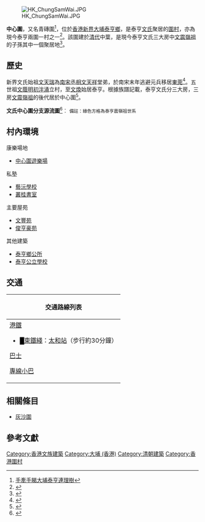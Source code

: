 {{location map|Hong Kong|coordinates={{coord|22.469344|N|114.151648|E}}|label=中心圍|caption=中心圍在香港的位置}}
[[File:HK_ChungSamWai.JPG|thumb]]

'''中心圍'''，又名青磚圍<ref>[http://hk.apple.nextmedia.com/supplement/travel/art/20040410/3973231 手牽手睇大埔泰亨連理樹]</ref>，位於[[香港|香港]][[新界|新界]][[大埔區|大埔]][[泰亨鄉|泰亨鄉]]，是泰亨[[香港新界文氏|文氏]]聚居的[[圍村|圍村]]，亦為現今泰亨兩圍一村之一<ref>{{Cite web |url=http://news.takungpao.com/paper/q/2014/0107/2157331.html |title=泰亨文氏源出文天祥堂弟 |accessdate=2015-05-27 |archive-date=2015-05-26 |archive-url=https://web.archive.org/web/20150526153338/http://news.takungpao.com/paper/q/2014/0107/2157331.html |dead-url=no }}</ref>。該圍建於[[清代|清代]]中葉，是現今泰亨文氏三大房中[[文震嶺祖|文震嶺祖]]的子孫其中一個聚居地<ref>{{Cite web |url=https://mmis.hkpl.gov.hk/coverpage/-/coverpage/view?_coverpage_WAR_mmisportalportlet_ref=LPEC03&p_r_p_-1078056564_c=QF757YsWv58JCjtBMMIqovVq%2FQJ1W7Gd |title=口頭傳統和表現形式 - 宗族口述傳說（泰亨文氏） |accessdate=2015-05-27 |archive-date=2015-12-08 |archive-url=https://web.archive.org/web/20151208111023/https://mmis.hkpl.gov.hk/coverpage/-/coverpage/view?_coverpage_WAR_mmisportalportlet_ref=LPEC03&p_r_p_-1078056564_c=QF757YsWv58JCjtBMMIqovVq%2FQJ1W7Gd |dead-url=no }}</ref>。

==歷史==
新界文氏始祖[[文天瑞|文天瑞]]為[[南宋|南宋]][[丞相|丞相]][[文天祥|文天祥]]堂弟，於南宋末年逃避元兵移居[[東莞|東莞]]<ref>{{Cite web |url=http://news.takungpao.com/paper/q/2014/0221/2291083.html |title=香港文氏始祖 |accessdate=2016-03-18 |archive-date=2015-12-08 |archive-url=https://web.archive.org/web/20151208130503/http://news.takungpao.com/paper/q/2014/0221/2291083.html |dead-url=no }}</ref>。五世祖[[文蔭|文蔭]][[明朝|明初]][[泮涌|泮涌]]立村，至[[文煥|文煥]]始居泰亨。根據族譜記載，泰亨文氏分三大房，三房[[文震嶺祖|文震嶺祖]]的後代居於中心圍<ref>{{Cite web |url=https://mmis.hkpl.gov.hk/coverpage/-/coverpage/view?_coverpage_WAR_mmisportalportlet_ref=LPEC03&p_r_p_-1078056564_c=QF757YsWv58JCjtBMMIqovVq%2FQJ1W7Gd |title=口頭傳統和表現形式 - 宗族口述傳說（泰亨文氏） |accessdate=2015-05-26 |archive-date=2015-12-08 |archive-url=https://web.archive.org/web/20151208111023/https://mmis.hkpl.gov.hk/coverpage/-/coverpage/view?_coverpage_WAR_mmisportalportlet_ref=LPEC03&p_r_p_-1078056564_c=QF757YsWv58JCjtBMMIqovVq%2FQJ1W7Gd |dead-url=no }}</ref>。


'''文氏中心圍分支源流圖'''<ref>{{Cite web |url=http://www.szftlib.com.cn/article/view/id-900.html |title=福田百姓族谱 岗厦村“文氏族谱” |access-date=2016-03-18 |archive-url=https://web.archive.org/web/20160326004126/http://www.szftlib.com.cn/article/view/id-900.html |archive-date=2016-03-26 |dead-url=yes }}</ref>︰
{{familytree/start}}
{{familytree | | | | | | | | | | | | | | |天瑞| | | | | | | | | | | | |天瑞=文天瑞<br />
(始祖)}}
{{familytree | | | | | | | | | | | | | | | |!| | | | | | | | | | | | }}
{{familytree | | | | | | | | | | | | | | | 應麟 | | | | | | | | | | | | |應麟=文應麟}}
{{familytree | | | | | | | | | |,|-|-|-|-|-|^|-|-|-|-|-|-|-|.| | | | }}
{{familytree | | | | | | | | |起東| | | | | | | | | | | |起南|起東=文起東|起南=文起南}}
{{familytree | |,|-|-|-|v|-|-|-|+|-|-|-|v|-|-|-|.| | | |,|-|^|-|.| }}
{{familytree |仁| |義| |禮| |智| |孚| |垂統| |垂獻 |仁=文仁|義=文義|禮=文禮|智=文智|孚=文孚|垂統=文垂統|垂獻=文垂獻}}
{{familytree | | | | | | | | | | | | | | | | | | | |,|-|^|-|.| }}
{{familytree | | | | | | | | | | | | | | | | | | |蔭| |萃| |蔭=文蔭<br />
(泰亨基祖)|萃=文萃<br />
([[福田|崗廈]]基祖)
}}
{{familytree | | | | | | | | | | | | | | | | | | | |!| | | | | | }}
{{familytree | | | | | | | | | | | | | | | | | | |高| | | | | |高=文高}}
{{familytree | | | | | | | | | | | | | | | | | | | |!| | | | | | }}
{{familytree | | | | | | | | | | | | | | | | | | |煥| | | | | |煥=文煥}}
{{familytree | | | | | | | | | | | | | | | |,|-|-|-|+|-|-|-|.| | }}
{{familytree | | | | | | | | | | | | | | |瀾| |澤| |浚| | | |瀾=文瀾|澤=文澤|浚=文浚|boxstyle_浚 = background-color: #afa;}}
{{familytree/end}}
<small>備註：綠色方格為泰亨震嶺祖世系</small>

==村內環境==
;康樂場地
* [[中心圍遊樂場|中心圍遊樂場]]
;私塾
* [[藝沅學校|藝沅學校]]
* [[叢桂書室|叢桂書室]]
;主要屋苑
* [[文豐苑|文豐苑]]
* [[俊亨豪苑|俊亨豪苑]]
;其他建築
* [[泰亨鄉公所|泰亨鄉公所]]
* [[泰亨公立學校|泰亨公立學校]]

==交通==
{| class="mw-collapsible mw-collapsed wikitable" style="background:white; margin: 0 auto; width: auto;" 
! 交通路線列表
|-
|
;[[港鐵|港鐵]]
*<font color="{{東鐵綫色彩}}">█</font>[[東鐵綫|東鐵綫]]：[[太和站_(香港)|太和站]]（步行約30分鐘）
;[[香港巴士|巴士]]
{{九龍新界巴士簡單列表|73|73A|73B|74C|74D|271P|273C|N73}}
{{過海隧道巴士簡單列表|373|N373}}
;[[香港小巴|專線小巴]]
{{新界專線小巴簡單列表|25A|25B|502}}
|}

==相關條目==
* [[灰沙圍|灰沙圍]]

==參考文獻==

[[Category:香港文族建築|Category:香港文族建築]]
[[Category:大埔_(香港)|Category:大埔 (香港)]]
[[Category:清朝建築|Category:清朝建築]]
[[Category:香港圍村|Category:香港圍村]]